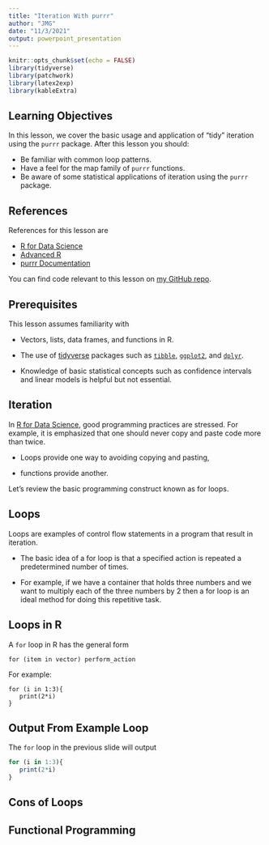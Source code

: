 ```yaml
---
title: "Iteration With purrr"
author: "JMG"
date: "11/3/2021"
output: powerpoint_presentation
---
```


```r
knitr::opts_chunk$set(echo = FALSE)
library(tidyverse)
library(patchwork)
library(latex2exp)
library(kableExtra)
```

## Learning Objectives

In this lesson, we cover the basic usage and application of "tidy" iteration using the `purrr` package. After this lesson you should:

- Be familiar with common loop patterns.
- Have a feel for the map family of `purrr` functions. 
- Be aware of some statistical applications of iteration using the `purrr` package.


## References 

References for this lesson are

- [R for Data Science](https://r4ds.had.co.nz/)
- [Advanced R](https://adv-r.hadley.nz/)
- [purrr Documentation](https://purrr.tidyverse.org/)

You can find code relevant to this lesson on [my GitHub repo](https://github.com/jmgraham30/SWBmodules). 

## Prerequisites

This lesson assumes familiarity with

- Vectors, lists, data frames, and functions in R. 
- The use of [tidyverse](https://www.tidyverse.org/) packages such as [`tibble`](https://tibble.tidyverse.org/), [`ggplot2`](https://ggplot2.tidyverse.org/), and [`dplyr`](https://dplyr.tidyverse.org/). 
 
- Knowledge of basic statistical concepts such as confidence intervals and linear models is helpful but not essential.   

## Iteration 

In [R for Data Science](https://r4ds.had.co.nz/), good programming practices are stressed. For example, it is emphasized that one should never copy and paste code more than twice. 

- Loops provide one way to avoiding copying and pasting, 

- functions provide another.  

Let's review the basic programming construct known as for loops. 


## Loops 

Loops are examples of control flow statements in a program that result in iteration. 

- The basic idea of a for loop is that a specified action is repeated a predetermined number of times. 

- For example, if we have a container that holds three numbers and we want to multiply each of the three numbers by 2 then a for loop is an ideal method for doing this repetitive task.  

## Loops in R

A `for` loop in R has the general form

`for (item in vector) perform_action`

For example:

```
for (i in 1:3){
   print(2*i)
}
```

## Output From Example Loop

The `for` loop in the previous slide will output
```r
for (i in 1:3){
   print(2*i)
}
```


##  Cons of Loops



## Functional Programming






